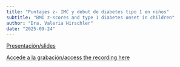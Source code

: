 ```yaml
---
title: "Puntajes z- IMC y debut de diabetes tipo 1 en niños"
subtitle: "BMI z-scores and type 1 diabetes onset in children"
author: "Dra. Valeria Hirschler"
date: "2025-09-24"
---
```


[Presentación/slides](2025-09-24.pdf)

[Accede a la grabación/access the recording
here](https://youtu.be/h1NyWXLUJXk)
